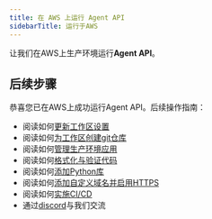 ```yaml
---
title: 在 AWS 上运行 Agent API
sidebarTitle: 运行于AWS
---
```

让我们在AWS上生产环境运行**Agent API**。

<Snippet file="aws-setup.mdx" />

<Snippet file="update-agent-api-prd-secrets.mdx" />

<Snippet file="create-aws-resources.mdx" />

<Snippet file="agent-app-production-fastapi.mdx" />

<Snippet file="agent-app-update-production.mdx" />

<Snippet file="agent-app-delete-aws-resources.mdx" />

## 后续步骤

恭喜您已在AWS上成功运行Agent API。后续操作指南：

- 阅读如何[更新工作区设置](/workspaces/workspace-management/workspace-settings)
- 阅读如何[为工作区创建git仓库](/workspaces/workspace-management/git-repo)
- 阅读如何[管理生产环境应用](/workspaces/workspace-management/production-app)
- 阅读如何[格式化与验证代码](/workspaces/workspace-management/format-and-validate)
- 阅读如何[添加Python库](/workspaces/workspace-management/install)
- 阅读如何[添加自定义域名并启用HTTPS](/workspaces/workspace-management/domain-https)
- 阅读如何[实施CI/CD](/workspaces/workspace-management/ci-cd)
- 通过[discord](https://agno.link/discord)与我们交流